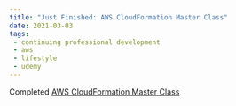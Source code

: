 ```yaml
---
title: "Just Finished: AWS CloudFormation Master Class"
date: 2021-03-03
tags:
 - continuing professional development
 - aws
 - lifestyle
 - udemy
---
```




Completed [AWS CloudFormation Master Class](https://www.udemy.com/certificate/UC-799216a0-748b-40a3-a817-903e0ae75d8c/)
